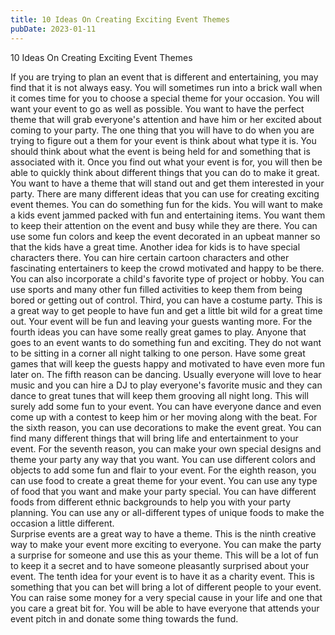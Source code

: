 ```yaml
---
title: 10 Ideas On Creating Exciting Event Themes
pubDate: 2023-01-11
---
```


10 Ideas On Creating Exciting Event Themes

If you are trying to plan an event that is different and entertaining, you may find that it is not always easy. You will sometimes run into a brick wall when it comes time for you to choose a special theme for your occasion. You will want your event to go as well as possible. You want to have the perfect theme that will grab everyone's attention and have him or her excited about coming to your party.
The one thing that you will have to do when you are trying to figure out a them for your event is think about what type it is.  You should think about what the event is being held for and something that is associated with it. Once you find out what your event is for, you will then be able to quickly think about different things that you can do to make it great. You want to have a theme that will stand out and get them interested in your party.
There are many different ideas that you can use for creating exciting event themes.  You can do something fun for the kids. You will want to make a kids event jammed packed with fun and entertaining items. You want them to keep their attention on the event and busy while they are there.  You can use some fun colors and keep the event decorated in an upbeat manner so that the kids have a great time.
Another idea for kids is to have special characters there. You can hire certain cartoon characters and other fascinating entertainers to keep the crowd motivated and happy to be there. You can also incorporate a child's favorite type of project or hobby. You can use sports and many other fun filled activities to keep them from being bored or getting out of control.
Third, you can have a costume party. This is a great way to get people to have fun and get a little bit wild for a great time out.  Your event will be fun and leaving your guests wanting more.  For the fourth ideas you can have some really great games to play. Anyone that goes to an event wants to do something fun and exciting. They do not want to be sitting in a corner all night talking to one person.  Have some great games that will keep the guests happy and motivated to have even more fun later on.
The fifth reason can be dancing. Usually everyone will love to hear music and you can hire a DJ to play everyone's favorite music and they can dance to great tunes that will keep them grooving all night long.  This will surely add some fun to your event. You can have everyone dance and even come up with a contest to keep him or her moving along with the beat.
For the sixth reason, you can use decorations to make the event great. You can find many different things that will bring life and entertainment to your event.  For the seventh reason, you can make your own special designs and theme your party any way that you want. You can use different colors and objects to add some fun and flair to your event.
For the eighth reason, you can use food to create a great theme for your event. You can use any type of food that you want and make your party special. You can have different foods from different ethnic backgrounds to help you with your party planning. You can use any or all-different types of unique foods to make the occasion a little different.  
Surprise events are a great way to have a theme. This is the ninth creative way to make your event more exciting to everyone. You can make the party a surprise for someone and use this as your theme.  This will be a lot of fun to keep it a secret and to have someone pleasantly surprised about your event.
The tenth idea for your event is to have it as a charity event. This is something that you can bet will bring a lot of different people to your event. You can raise some money for a very special cause in your life and one that you care a great bit for. You will be able to have everyone that attends your event pitch in and donate some thing towards the fund.